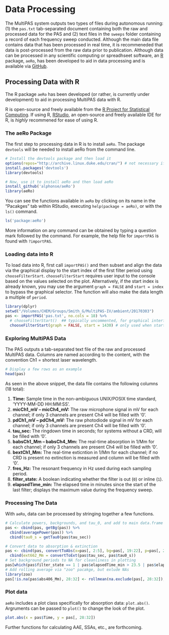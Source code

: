 # Data Processing

The MultiPAS system outputs two types of files during autonomous running: (1) the `pas.txt` tab-separated document containing both the raw and processed data for the PAS and (2) text files in the `sweeps` folder containing a record of each frequency sweep conducted.  Although the main data file contains data that has been processed in real time, it is recommeneded that data is post-processed from the raw data prior to publication.  Although data can be processed in any scientific computing or spreadhseet software, an [R](https://www.r-project.org/about.html) package, `aeRo`, has been developed to aid in data processing and is available via [GitHub](https://github.com/).

## Processing Data with R

The R package `aeRo` has been developed (or rather, is currently under development) to aid in processing MultiPAS data with R.

R is open-source and freely available from the [R Project for Statistical Computing](https://www.r-project.org/).  If using R, [RStudio](https://www.rstudio.com/products/rstudio/download/), an open-source and freely available IDE for R, is *highly* recommened for ease of using R.

### The aeRo Package

The first step to processing data in R is to install `aeRo`.  The package `devtools` will be needed to install aeRo from the command line.

```r
# Install the devtools package and then load it
options(repos="http://archive.linux.duke.edu/cran/") # not necessary if installing from RStudio's package manager
install.packages('devtools')
library(devtools)

# Now, use it to install aeRo and then load aeRo
install_github('alphonse/aeRo')
library(aeRo)
```

You can see the functions available in `aeRo` by clicking on its name in the "Pacakges" tab within RStudio, executing `help(package = aeRo)`, or with the `ls()` command.

```r
ls('package:aeRo')
```

More information on any command can be obtained by typing a question mark followed by the command.  For example, the help file for `importPAS` is found with `?importPAS`.

### Loading data into R
To load data into R, first call `importPAS()` and then subset and align the data via the graphical display to the start index of the first filter period using `chooseFilterStart`.  `chooseFilterStart` requires user input to the console based on the values selected on the plot.  Alternatively, if the start index is already known, you may use the argument `graph = FALSE` and `start = index` to bypass the graphical selector.  The function will also make the data length a multiple of `period`.

```r
library(dplyr)
setwd("/Volumes/CHEM/Groups/Smith_G/MultiPAS-IV/ambient/20170303")
pas <- importPAS('pas.txt', no.cols = 18) %>%
  # chooseFilterStart()  ## typically uncommented, for graphical interface
  chooseFilterStart(graph = FALSE, start = 1430) # only used when start point is already known, comment otherwise.
```

### Exploring MultiPAS Data

The PAS outputs a tab-separated text file of the raw and processed MultiPAS data.  Columns are named according to the content, with the convention Ch1 = shortest laser wavelength.  

```r
# Display a few rows as an example
head(pas)
```

As seen in the above snippet, the data file contains the following columns (18 total):

1. **Time:** Sample time in the non-ambiguous UNIX/POSIX time standard, 'YYYY-MM-DD HH:MM:SS'.
1. **micCh1_mV -- micCh4_mV:** The raw microphone signal in mV for each channel; if only 3 channels are present Ch4 will be filled with '0'.
1. **pdCh1_mV -- pdCh4_mV:** The raw photodiode signal in mV for each channel; if only 3 channels are present Ch4 will be filled with '0'.
1. **tau_sec:** The ringdown time in seconds; for systems without a CRD, will be filled with '0'.
1. **babsCh1_Mm -- babsCh4_Mm:** The real-time absorption in 1/Mm for each channel; if only 3 channels are present Ch4 will be filled with '0'.
1. **bextCh1_Mm:** The real-time exticntion in 1/Mm for each channel; if no CRD is present no extinction is measured and column will be filled with '0'.
1. **fres_Hz:** The resonant frequency in Hz used during each sampling period.
1. **filter_state:** A boolean indicating whether the filter is out (`0`) or inline (`1`).
1. **elapsedTime_min:** The elapsed time in minutes since the start of the last filter; displays the maximum value during the frequency sweep.

### Processing The Data
With `aeRo`, data can be processed by stringing together a few functions.

```r
# Calculate powers, backgrounds, and tau_0, and add to main data.frame
pas <- cbind(pas, getBg(pas)) %>%
  cbind(averagePower(pas)) %>%
  cbind(tau0_s = getTau0(pas$tau_sec))

# Convert data to absorption & extinction
pas <- cbind(pas, convertToAbs(x=pas[, 2:5], bg=pas[, 19:22], p=pas[, 23:26], m=114000)) %>%
  cbind(ext662_Mm = convertToExt(pas$tau_sec, pas$tau0_s))
# Set background periods to NA for cleanliness in plotting
pas[which(pas$filter_state == 1 | pas$elapsedTime_min > 23.5 | pas$elapsedTime_min < 2.0), 28:32] <- NA
# Add rolling average via "zoo" pacakge, but exlude NAs
library(zoo)
pas[!is.na(pas$abs406_Mm), 28:32] <- rollmean(na.exclude(pas[, 28:32]), k = 120, fill = NA)
```

### Plot data
`aeRo` includes a plot class specifically for absorption data: `plot.abs()`.   Argruments can be passed to `plot()` to change the look of the plot.

```r
plot.abs(x = pas$Time, y = pas[, 28:32])
```

Further functions for calculating AAE, SSAs, etc., are forthcoming.